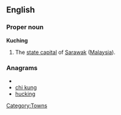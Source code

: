 ==English==
{{wikipedia}}
===Proper noun===
'''Kuching'''
#The [[state capital]] of [[Sarawak]] ([[Malaysia]]).

===Anagrams===
* {{alphagram|cghiknu}}
* [[chi kung#English|chi kung]]
* [[hucking#English|hucking]]


[[Category:Towns]]